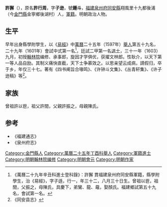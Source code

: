 '''許獬'''（{{bd|1570年||1606年||catIdx=X}}），原名'''許行周'''，字'''子逊'''，號'''鍾斗'''，[[福建|福建]][[泉州府|泉州府]][[同安縣|同安縣]]翔風里十九都後浦（今[[金門縣|金門縣]]金寧鄉後湖村）人，[[軍籍|軍籍]]。明朝政治人物。

==生平==
早年出身縣學附學生，以《[[易經|易經]]》中[[萬曆|萬曆]]二十五年（1597年）[[舉人|舉人]]第五十九名，二十九年（1601年）會試中式第一名<ref>《萬曆二十九年辛丑科進士登科錄》：許獬 貫福建泉州府同安縣軍籍，縣學附學生，治《易經》，字子遜，行一，年三十二，八月三十日生。曾祖以鬯，祖間，父振之，母陳氏，具慶下，弟鸞、龍、黿，娶顏氏。福建鄉試第五十九名，會試第一名。</ref>，廷試二甲第一名[[进士|进士]]，三十一年（1603）九月，初授[[翰林院|翰林院]]编修、承事郎，旋因才学俱优，获擢文林郎。性耿介，以天下第一等人品自励。其制义痛快直截，天下士争慕效之。以思亲望云成病，請假归，卒于乡，年仅三十七。著有《四书阐旨合喙鸣》、《许钟斗文集》、《丛青轩集》、《许子逊稿》等<ref>《同安县志》</ref>。

== 家族 ==
曾祖許以鬯，祖父許間，父親許振之，母親陳氏。

==参考==
{{reflist}}
*《福建通志》
*《泉州府志》

{{萬曆二十九年辛丑科殿試金榜}}

{{Authority control}}

{{DEFAULTSORT:Xu許}}

[[Category:金門縣人|Category:金門縣人]]
[[Category:萬曆二十五年丁酉科舉人|Category:萬曆二十五年丁酉科舉人]]
[[Category:軍籍進士|Category:軍籍進士]]
[[Category:明朝翰林院编修|Category:明朝翰林院编修]]
[[Category:明朝會元|Category:明朝會元]]
[[Category:明朝作家|Category:明朝作家]]

{{明朝人物小作品}}